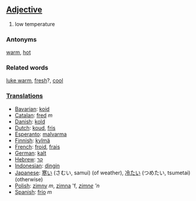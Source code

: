 ==[[Adjective]]==
#low temperature

===Antonyms===

[[warm]], [[hot]]

===Related words===

[[luke warm]], [[fresh]]?, [[cool]]

===[[Translation]]s===
*[[Bavarian]]: [[koid]]
*[[Catalan]]: [[fred]] ''m''
*[[Danish]]: [[kold]]
*[[Dutch]]: [[koud]], [[fris]]
*[[Esperanto]]: [[malvarma]]
*[[Finnish]]: [[kylmä]]
*[[French]]: [[froid]], [[frais]]
*[[German]]: [[kalt]]
*[[Hebrew]]: [[קר]]
*[[Indonesian]]: [[dingin]]
*[[Japanese]]: [[寒い]] (さむい, samui) (of weather), [[冷たい]] (つめたい, tsumetai) (otherwise)
*[[Polish]]: [[zimny]] ''m'', [[zimna]] 'f'', [[zimne]] 'n''
*[[Spanish]]: [http://es.wikipedia.org/wiki/frío frío] ''m''